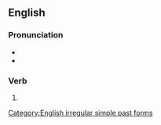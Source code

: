 ==English==

===Pronunciation===
* {{IPA|/ˈbɪfɛl/|lang=en}}
* {{rhymes|ɛl|lang=en}}

===Verb===
{{head|en|verb form}}

# {{en-simple past of|befall}}

[[Category:English irregular simple past forms]]